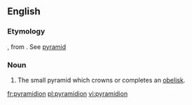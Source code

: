 ==English==

===Etymology===
{{NL.}}, from {{etyl|la|en}} {{term|pyramis||lang=la}}. See [[pyramid]]

===Noun===
{{en-noun|pyramidia}}

# The small pyramid which crowns or completes an [[obelisk]].

[[fr:pyramidion]]
[[pl:pyramidion]]
[[vi:pyramidion]]